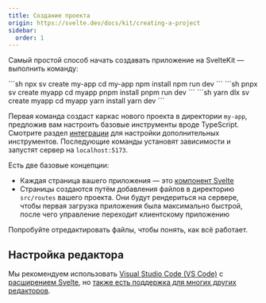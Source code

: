 ```yaml
---
title: Создание проекта
origin: https://svelte.dev/docs/kit/creating-a-project
sidebar:
  order: 1
---
```


Самый простой способ начать создавать приложение на SvelteKit — выполнить команду:


<Tabs syncKey="starlight-package-managers-pkg">
  <TabItem icon="seti:npm" label="npm">
    ```sh
    npx sv create my-app
    cd my-app
    npm install
    npm run dev
    ```
  </TabItem>
  <TabItem icon="pnpm" label="pnpm">
    ```sh
    pnpx sv create myapp
    cd myapp
    pnpm install
    pnpm run dev
    ```
  </TabItem>
  <TabItem icon="seti:yarn" label="yarn">
    ```sh
    yarn dlx sv create myapp
    cd myapp
    yarn install
    yarn dev
    ```
  </TabItem>
</Tabs>

Первая команда создаст каркас нового проекта в директории `my-app`, предложив вам настроить базовые инструменты вроде TypeScript. Смотрите раздел [интеграции](https://svelte.dev/docs/kit/integrations) для настройки дополнительных инструментов. Последующие команды установят зависимости и запустят сервер на `localhost:5173`.

Есть две базовые концепции:

- Каждая страница вашего приложения — это [компонент Svelte](/introduction/overview)
- Страницы создаются путём добавления файлов в директорию `src/routes` вашего проекта. Они будут рендериться на сервере, чтобы первая загрузка приложения была максимально быстрой, после чего управление переходит клиентскому приложению

Попробуйте отредактировать файлы, чтобы понять, как всё работает.

## Настройка редактора

Мы рекомендуем использовать [Visual Studio Code (VS Code)](https://code.visualstudio.com/download) с [расширением Svelte](https://marketplace.visualstudio.com/items?itemName=svelte.svelte-vscode), но [также есть поддержка для многих других редакторов](https://sveltesociety.dev/resources#editor-support).
